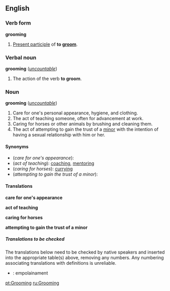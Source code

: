 ==English==

===Verb form===
'''grooming'''
                                                                                
#[[Present participle]] of '''to [[groom]]'''.
                                                                                
===Verbal noun===
'''grooming''' (''[[uncountable]]'')
                                                                                
#The action of the verb '''to groom'''.

===Noun===
'''grooming''' (''[[uncountable]]'')

#Care for one's personal appearance, hygiene, and clothing.
#The act of teaching someone, often for advancement at work.
#Caring for horses or other animals by brushing and cleaning them.
#The act of attempting to gain the trust of a [[minor]] with the intention of having a sexual relationship with him or her.

====Synonyms====
*(''care for one's appearance''):
*(''act of teaching''): [[coaching]], [[mentoring]]
*(''caring for horses''): [[curry]]ing
*(''attempting to gain the trust of a minor''): 

====Translations====

'''care for one's appearance'''
{{top}}
{{mid}}
{{bottom}}
 
'''act of teaching'''
{{top}}
{{mid}}
{{bottom}}
 
'''caring for horses'''
{{top}}
{{mid}}
{{bottom}}
 
'''attempting to gain the trust of a minor'''
{{top}}
{{mid}}
{{bottom}}
 
=====Translations to be checked=====
<!--Remove this section once all of the translations below have been moved into
the tables above.-->
{{checktrans}}
The translations below need to be checked by native speakers and inserted into the appropriate table(s) above, removing any numbers.  Any numbering associating
translations with definitions is unreliable.

*{{ttbc|Catalan}}: empolainament {{m}}

[[pt:Grooming]]
[[ru:Grooming]]